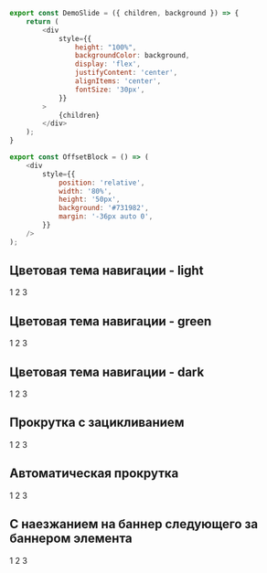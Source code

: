 
```javascript collapse=Код DemoSlide
export const DemoSlide = ({ children, background }) => {
    return (
        <div
            style={{
                height: "100%",
                backgroundColor: background,
                display: 'flex',
                justifyContent: 'center',
                alignItems: 'center',
                fontSize: '30px',
            }}
        >
            {children}
        </div>
    );
}

export const OffsetBlock = () => (
    <div
        style={{
            position: 'relative',
            width: '80%',
            height: '50px',
            background: '#731982',
            margin: '-36px auto 0',
        }}
    />
);
```

## Цветовая тема навигации - light

<Playground>
    <Banner>
        <DemoSlide background="#00B956">1</DemoSlide>
        <DemoSlide background="#00a04b">2</DemoSlide>
        <DemoSlide background="#02d263">3</DemoSlide>
    </Banner>
</Playground>

## Цветовая тема навигации - green

<Playground>
    <Banner navTheme="green">
        <DemoSlide background="#f0f0f0">1</DemoSlide>
        <DemoSlide background="#ededed">2</DemoSlide>
        <DemoSlide background="#f5f5f5">3</DemoSlide>
    </Banner>
</Playground>

## Цветовая тема навигации - dark

<Playground>
    <Banner navTheme="dark">
        <DemoSlide background="#C5C1BD">1</DemoSlide>
        <DemoSlide background="#C1C1BD">2</DemoSlide>
        <DemoSlide background="#C9C1BD">3</DemoSlide>
    </Banner>
</Playground>

## Прокрутка с зацикливанием

<Playground>
    <Banner loop>
        <DemoSlide background="#00B956">1</DemoSlide>
        <DemoSlide background="#00a04b">2</DemoSlide>
        <DemoSlide background="#02d263">3</DemoSlide>
    </Banner>
</Playground>

## Автоматическая прокрутка

<Playground>
    <Banner loop autoPlay autoPlayDelay={3000}>
        <DemoSlide background="#00B956">1</DemoSlide>
        <DemoSlide background="#00a04b">2</DemoSlide>
        <DemoSlide background="#02d263">3</DemoSlide>
    </Banner>
</Playground>

## С наезжанием на баннер следующего за баннером элемента

<Playground>
    <Banner withPaginationBottomOffset>
        <DemoSlide background="#00B956">1</DemoSlide>
        <DemoSlide background="#00a04b">2</DemoSlide>
        <DemoSlide background="#02d263">3</DemoSlide>
    </Banner>
    <OffsetBlock />
</Playground>
